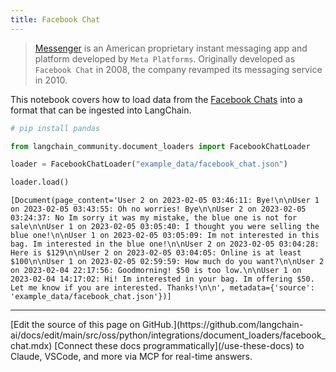 ```yaml
---
title: Facebook Chat
---
```


>[Messenger](https://en.wikipedia.org/wiki/Messenger_(software)) is an American proprietary instant messaging app and platform developed by `Meta Platforms`. Originally developed as `Facebook Chat` in 2008, the company revamped its messaging service in 2010.

This notebook covers how to load data from the [Facebook Chats](https://www.facebook.com/business/help/1646890868956360) into a format that can be ingested into LangChain.

```python
# pip install pandas
```

```python
from langchain_community.document_loaders import FacebookChatLoader
```

```python
loader = FacebookChatLoader("example_data/facebook_chat.json")
```

```python
loader.load()
```

```output
[Document(page_content='User 2 on 2023-02-05 03:46:11: Bye!\n\nUser 1 on 2023-02-05 03:43:55: Oh no worries! Bye\n\nUser 2 on 2023-02-05 03:24:37: No Im sorry it was my mistake, the blue one is not for sale\n\nUser 1 on 2023-02-05 03:05:40: I thought you were selling the blue one!\n\nUser 1 on 2023-02-05 03:05:09: Im not interested in this bag. Im interested in the blue one!\n\nUser 2 on 2023-02-05 03:04:28: Here is $129\n\nUser 2 on 2023-02-05 03:04:05: Online is at least $100\n\nUser 1 on 2023-02-05 02:59:59: How much do you want?\n\nUser 2 on 2023-02-04 22:17:56: Goodmorning! $50 is too low.\n\nUser 1 on 2023-02-04 14:17:02: Hi! Im interested in your bag. Im offering $50. Let me know if you are interested. Thanks!\n\n', metadata={'source': 'example_data/facebook_chat.json'})]
```

---

<Callout icon="pen-to-square" iconType="regular">
    [Edit the source of this page on GitHub.](https://github.com/langchain-ai/docs/edit/main/src/oss/python/integrations/document_loaders/facebook_chat.mdx)
</Callout>
<Tip icon="terminal" iconType="regular">
    [Connect these docs programmatically](/use-these-docs) to Claude, VSCode, and more via MCP for    real-time answers.
</Tip>
